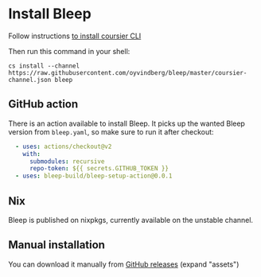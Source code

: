 # Install Bleep

Follow instructions [to install coursier CLI](https://get-coursier.io/docs/cli-installation)

Then run this command in your shell:
```
cs install --channel https://raw.githubusercontent.com/oyvindberg/bleep/master/coursier-channel.json bleep
```

## GitHub action

There is an action available to install Bleep. It picks up the wanted Bleep version from `bleep.yaml`, so make sure to run it after checkout:
```yaml
  - uses: actions/checkout@v2
    with:
      submodules: recursive
      repo-token: ${{ secrets.GITHUB_TOKEN }}
  - uses: bleep-build/bleep-setup-action@0.0.1
```

## Nix

Bleep is published on nixpkgs, currently available on the unstable channel.

## Manual installation

You can download it manually from [GitHub releases](https://github.com/oyvindberg/bleep/releases) (expand "assets")
